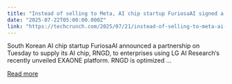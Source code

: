 ```yaml
---
title: "Instead of selling to Meta, AI chip startup FuriosaAI signed a huge customer"
date: "2025-07-22T05:00:00.000Z"
link: "https://techcrunch.com/2025/07/21/instead-of-selling-to-meta-ai-chip-startup-furiosaai-signed-a-huge-customer/"
---
```


South Korean AI chip startup FuriosaAI announced a partnership on Tuesday to supply its AI chip, RNGD, to enterprises using LG AI Research&#8216;s recently unveiled EXAONE platform. RNGD is optimized ...

[Read more](https://techcrunch.com/2025/07/21/instead-of-selling-to-meta-ai-chip-startup-furiosaai-signed-a-huge-customer/)
